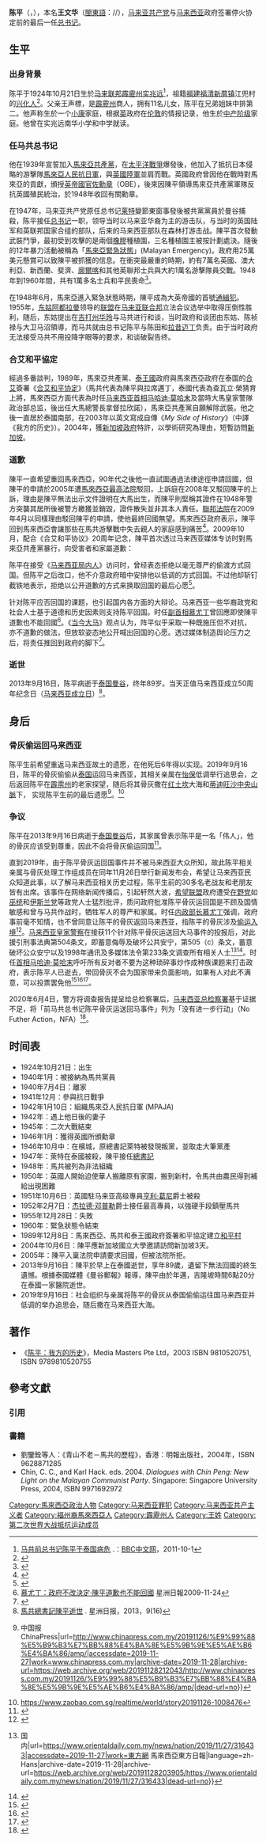 {{Other uses|陈平}}
{{noteTA
|G1=melayu
}}
{{Infobox Officeholder
| honorific-prefix = 
| name = 陈平
| original_name = 
| honorific-suffix = 
| image = File:Chin Peng wanted by Malaya.jpg
| caption = 1952年《[[海峽時報|海峡时报]]》刊登[[英屬馬來亞|英属马来亚]]政府悬赏陈平25万元，等同于今日的100万林吉特
| image_wide = 
| office = [[马来亚共产党|马来亚共产党]][[总书记|总书记]]
| term_start = 1947年
| term_end = 1989年
| predecessor = [[莱特_(马来亚共产党)|莱特]]
| successor = （末任）
| birth_date = 1924年10月21日
| birth_place = {{flagicon|Malaysia|1895}} [[馬來聯邦|馬來聯邦]][[霹靂州|霹靂州]][[实兆远|实兆远]]
| death_date = {{dda|2013|9|16|1924|10|21}}
| death_place = {{泰国}}[[曼谷|曼谷]]
| othername = '''王文华'''<small>（本名）</small>
| nationality = {{flag|GBR}}（1924年-1948年）<br/>[[无国籍|无国籍]]（1948年-2013年；因不受[[英国政府|英国政府]]、[[马来亚联合邦|马来亚联合邦政府]]及[[马来西亚政府|马来西亚政府]]承认为公民）
| party = {{flagicon image|Flag of the Communist Party of Malaya.svg}} [[马来亚共产党|马来亚共产党]]<small>（1940 - 1989）</small>
| otherparty = 
| spouse = {{marriage|李坤华|1942|2008|end=w}}
| sex = 男
| children = 子：[[王武国|王武国]]<br>另有一女
| religion = 
| profession = 
| alma_mater = 
| signature = Chin Peng Signature.png
}}
'''陈平'''（{{lang-en|Chin Peng}}，{{bd|1924年|10月21日|2013年|9月16日|catIdx=Chin}}），本名'''王文华'''（[[閩東語|閩東語]]：/{{IPA|uoŋ uŋ hua}}/），[[马来亚共产党|马来亚共产党]]与[[马来西亚|马来西亚]]政府签署停火协定前的最后一任[[總書記|总书记]]。

==生平==
===出身背景===
陈平于1924年10月21日生於[[马来联邦|马来联邦]][[霹靂州|霹靂州]][[实兆远|实兆远]]<ref>[http://www.bbc.co.uk/zhongwen/simp/world/2011/10/111001_malaysia_communist_chin.shtml 马共前总书记陈平于泰国病危] {{Wayback|url=http://www.bbc.co.uk/zhongwen/simp/world/2011/10/111001_malaysia_communist_chin.shtml |date=20130916190901 }}.：[[BBC中文网|BBC中文网]]，2011-10-1</ref>，祖籍[[福建省|福建]][[福清市|福清]][[新厝镇|新厝镇]]江兜村的[[兴化民系|兴化人]]<ref>{{cite web|url=http://ccstwlib.ccstw.nccu.edu.tw/s/malaysiaperson/item/5370#?c=&m=&s=&cv=|title=陈平. 馬來西亞興化群賢錄}}</ref>。父亲王声標，是[[霹靂州|霹靂州]]商人，拥有11名儿女，陈平在兄弟姐妹中排第二。他声称生於一个[[小康|小康]]家庭，根据[[英国|英]]政府在[[伦敦|伦敦]]的情报记录，他生於[[中产阶级|中产阶级]]家庭。他曾在实兆远南华小学和中学就读。

===任马共总书记===
他在1939年宣誓加入[[馬來亞共產黨|馬來亞共產黨]]，在[[太平洋戰爭|太平洋戰爭]]爆發後，他加入了抵抗日本侵略的游擊隊[[馬來亞人民抗日軍|馬來亞人民抗日軍]]，與[[英國陸軍|英國陸軍]]並肩而戰。英國政府曾因他在戰時對馬來亞的貢獻，頒授[[大英帝國勳章|英帝國官佐勳章]]（OBE），後來因陳平領導馬來亞共產黨軍隊反抗英國殖民統治，於1948年收回有關勳章。

在1947年，马来亚共产党原任总书记[[莱特_(马来亚共产党)|莱特]]變節東窗事發後被共黨黨員於曼谷捕殺，陈平接任[[总书记|总书记]]一职，领导当时以马来亚华裔为主的游击队，与当时的英国陆军和英联邦国家合组的部队，后来的马来西亚部队在森林打游击战。陳平首次發動武裝鬥爭，最初受到攻擊的是兩個[[橡膠|橡膠]]種植園，三名種植園主被按計劃處決。隨後的12年暴力活動被稱為「[[馬來亞緊急狀態|馬來亞緊急狀態]]」(Malayan Emergency)。政府用25萬美元懸賞可以致陳平被抓獲的信息。在衝突最嚴重的時期，約有7萬名英國、澳大利亞、新西蘭、斐濟、[[廓爾喀|廓爾喀]]和其他英聯邦士兵與大約1萬名游擊隊員交戰。1948年到1960年間，共有1萬多名士兵和平民喪命<ref>{{Cite web |url=http://cn.nytimes.com/obits/20130918/c18chin-obit/zh-hant/ |title=馬來西亞共產黨游擊領袖陳平逝世 - 纽约时报中文网 国际纵览 |accessdate=2016-07-10 |archive-date=2016-08-19 |archive-url=https://web.archive.org/web/20160819221411/http://cn.nytimes.com/obits/20130918/c18chin-obit/zh-hant/ |dead-url=no }}</ref>。

在1948年6月，馬來亞進入緊急狀態時期，陳平成為大英帝國的首號[[通緝犯|通緝犯]]。1955年，[[东姑阿都拉曼|东姑阿都拉曼]]领导的[[联盟_(马来西亚)|联盟]]在[[马来亚联合邦|马来亚联合邦]]立法会议选举中取得压倒性胜利，随后，东姑提出在[[吉打州|吉打州]][[华玲|华玲]]与马共进行和谈，当时政府和谈团由东姑、陈祯禄与大卫马沼領導，而马共就由总书记陈平与陈田和[[拉昔德·迈丁|拉昔迈丁]]负责。由于当时政府无法接受马共不用投降字眼等的要求，和谈破裂告终。

===合艾和平協定===
經過多番談判，1989年，馬來亞共產黨、[[泰國|泰王國]]政府與馬來西亞政府在泰国的[[合艾|合艾]]簽署《[[合艾和平协定|合艾和平协定]]》（馬共代表為陳平與拉席邁丁，泰國代表為查瓦立·榮猜育上將，馬來西亞方面代表為时任[[马来西亚首相|马来西亚首相]][[马哈迪·莫哈末|马哈迪·莫哈末]]及當時大馬皇家警隊政治部总监，後出任大馬總警長拿督拉欣諾），馬來亞共產黨自願解除武裝。他之後一直居於泰國南部，在2003年以英文寫成自傳《''My Side of History''》（中譯《我方的历史》）。2004年，獲[[新加坡政府|新加坡政府]]特許，以學術研究為理由，短暫訪問[[新加坡|新加坡]]。

===道歉===
陳平一直希望重回馬來西亞，90年代之後他一直試圖通過法律途徑申請回國，但陳平的申請於2005年遭[[馬來西亞最高法院|馬來西亞最高法院]]駁回，上訴庭在2008年又駁回陳平的上訴，理由是陳平無法出示文件證明在大馬出生，而陳平則堅稱其證件在1948年警方突襲其居所後被警方繳獲並銷毀，證件散失並非其本人責任。[[馬來西亞聯邦法院|聯邦法院]]在2009年4月以同樣理由駁回陳平的申請，使他最終回國無望。馬來西亞政府表示，陳平回到馬來西亞會讓那些在馬共游擊戰中失去親人的家庭感到痛苦<ref>{{Cite web |url=http://www.bbc.com/zhongwen/trad/world/2013/09/130916_world_chen_ping |title=前馬共總書記陳平在泰國病逝 - BBC 中文网 |accessdate=2016-07-10 |archive-date=2016-09-15 |archive-url=https://web.archive.org/web/20160915014622/http://www.bbc.com/zhongwen/trad/world/2013/09/130916_world_chen_ping |dead-url=no }}</ref>。2009年10月，配合《合艾和平协议》20周年记念，陳平首次透过马来西亚媒体专访时對馬來亞共產黨暴行，向受害者和家屬道歉：
{{quote|「当时毕竟是战争时代，如果你认为我们杀害人民，但也有共产党员被保安部队杀死」「马共虽然强调不会残杀无辜，但是在一些情况下，他们确实可能犯错，杀害了无辜人民」「如果我们曾在有意下杀害无辜平民，那我道歉。我对那些受害者家属道歉，我对我的战友的所作所为负全责」「有时在战场上，我们是无法分辨谁是无辜，谁不是无辜者」<ref>https://www.sinchew.com.my/pad/con/content_116557</ref>。}}

陈平在接受《[[马来西亚局内人|马来西亚局内人]]》访问时，曾经表态拒绝以毫无尊严的偷渡方式回国。但陈平之后改口，他不介意政府暗中安排他以低调的方式回国。不过他却斩钉截铁地表示，拒绝以公开道歉的方式来换取回国的最后心愿<ref>{{Cite web|title=陈平回国心愿二十载未圆坚拒以公开道歉方式交换|url=https://www.malaysiakini.com/news/118506|accessdate=2021-02-28|date=2009-11-27|last=刘嘉铭|work=Malaysiakini|language=zh}}</ref>。

针对陈平应否回国的课题，也引起国内各方面的大辩论。马来西亚一些华裔政党和社会人士基于道德和历史因素则支持陈平回国。时任[[马来西亚副首相|副首相]][[慕尤丁|慕尤丁]]曾回應即使陳平道歉也不能回國<ref>[http://www.sinchew-i.com/sciSC/node/139792?tid=1 慕尤丁：政府不改決定‧陳平道歉也不能回國] 星洲日報2009-11-24</ref>。《[[当今大马|当今大马]]》观点认为，阵平似乎采取一种既施压但不对抗，亦不道歉的做法，但放软姿态地公开喊出回国的心愿。透过媒体制造舆论压力之后，将责任推回到政府的脚下<ref>{{Cite web|title=放软姿态公开申诉回国心愿陈平施压但不对抗亦不道歉|url=https://www.malaysiakini.com/news/118537|accessdate=2021-03-12|date=2009-11-29|last=刘嘉铭|work=Malaysiakini|language=zh}}</ref>。

===逝世===
2013年9月16日，陈平病逝于[[泰国|泰国]][[曼谷|曼谷]]，终年89岁。当天正值马来西亚成立50周年纪念日（[[马来西亚成立日|马来西亚成立日]]）<ref>[http://news.sinchew.com.my/topic/node/405309?tid=1166 馬共總書記陳平逝世] {{Webarchive|url=https://archive.is/20130916104141/http://news.sinchew.com.my/topic/node/405309?tid=1166 |date=2013-09-16 }}. 星洲日报，2013，9(16)</ref>。

==身后==
===骨灰偷运回马来西亚===
陈平生前希望重返马来西亚故土的遗愿，在他死后6年得以实现。2019年9月16日，陈平的骨灰偷偷从[[泰国|泰国]]运回马来西亚，其相关亲属在[[怡保|怡保]]低调举行追思会，之后返回陈平在[[霹雳州|霹雳州]]的老家探望，随后将其骨灰撒在[[红土坎|红土坎]]大海和[[蒂迪旺沙山脈|蒂迪旺沙中央山脈]]下， 实现陈平生前的最后遗愿<ref>{{Cite web|title=陈平终于“回家了” {{!}} 中国报 ChinaPress|url=http://www.chinapress.com.my/20191126/%E9%99%88%E5%B9%B3%E7%BB%88%E4%BA%8E%E5%9B%9E%E5%AE%B6%E4%BA%86/amp/|accessdate=2019-11-27|work=www.chinapress.com.my|archive-date=2019-11-28|archive-url=https://web.archive.org/web/20191128212043/http://www.chinapress.com.my/20191126/%E9%99%88%E5%B9%B3%E7%BB%88%E4%BA%8E%E5%9B%9E%E5%AE%B6%E4%BA%86/amp/|dead-url=no}}</ref>。<ref>https://www.zaobao.com.sg/realtime/world/story20191126-1008476</ref>

===争议===
陈平在2013年9月16日病逝于[[泰国|泰国]][[曼谷|曼谷]]后，其家属曾表示陈平是一名「伟人」，他的骨灰应该受到尊重，因此不会将骨灰偷运回国<ref>{{Cite web|title=重申绝不偷运陈平骨灰返马家属驳斥马来报章报道不实|url=https://www.malaysiakini.com/news/241782|accessdate=2021-03-12|date=2013-09-22|work=Malaysiakini|language=zh}}</ref>。

直到2019年，由于陈平骨灰运回国事件并不被马来西亚大众所知，故此陈平相关亲属与骨灰处理工作组成员在同年11月26日举行新闻发布会，希望让马来西亚民众知道此事，以了解马来西亚相关历史过程，陈平生前的30多名老战友和老朋友皆有出席。该事件在网络新闻传播后，引起轩然大波，[[希望聯盟|希望联盟]]政府遭受[[在野黨|在野党]]如[[馬來民族統一機構|巫统]]和[[马来西亚伊斯兰党|伊斯兰党]]等政党人士猛烈批评，质问政府批准陈平骨灰运回国是不顾及国情敏感和曾与马共作战时，牺牲军人的尊严和家属。时任[[马来西亚内政部|内政部长]][[慕尤丁|慕尤丁]]强调，政府事前毫不知情，也不曾同意让陈平的骨灰返回马来西亚，指陈平的骨灰涉及[[走私|偷运入境]]<ref>{{Cite web|title=◤陈平回家◢ 慕尤丁：政府不曾同意 让陈平骨灰返回马|url=http://www.chinapress.com.my/20191127/%e2%97%a4%e9%99%88%e5%b9%b3%e5%9b%9e%e5%ae%b6%e2%97%a2-%e6%85%95%e5%b0%a4%e4%b8%81%ef%bc%9a%e6%94%bf%e5%ba%9c%e4%b8%8d%e6%9b%be%e5%90%8c%e6%84%8f-%e8%ae%a9%e9%99%88%e5%b9%b3%e9%aa%a8%e7%81%b0/|accessdate=2019-11-27|work=中國報 China Press|language=en-US|archive-date=2019-12-19|archive-url=https://web.archive.org/web/20191219003643/http://www.chinapress.com.my/20191127/%E2%97%A4%E9%99%88%E5%B9%B3%E5%9B%9E%E5%AE%B6%E2%97%A2-%E6%85%95%E5%B0%A4%E4%B8%81%EF%BC%9A%E6%94%BF%E5%BA%9C%E4%B8%8D%E6%9B%BE%E5%90%8C%E6%84%8F-%E8%AE%A9%E9%99%88%E5%B9%B3%E9%AA%A8%E7%81%B0/|dead-url=no}}</ref>。[[马来西亚皇家警察|马来西亚皇家警察]]在接获11个针对陈平骨灰运送回大马事件的投报后，对此援引刑事法典第504条文，即蓄意侮辱及破坏公共安宁，第505（c）条文，蓄意破坏公众安宁以及1998年通讯及多媒体法令第233条文调查所有相关人士<ref>{{Cite web|title=陈平骨灰撒国土 警方开档调查 {{!}} 国内|url=https://www.orientaldaily.com.my/news/nation/2019/11/27/316433|accessdate=2019-11-27|work=東方網 馬來西亞東方日報|language=zh-Hans|archive-date=2019-11-28|archive-url=https://web.archive.org/web/20191128203905/https://www.orientaldaily.com.my/news/nation/2019/11/27/316433|dead-url=no}}</ref><ref name=":0">{{Cite web|title=没申请私带陈平骨灰返马，内政部要彻查对付|url=https://m.malaysiakini.com/news/501370|accessdate=2019-11-27|date=2019-11-26|last=当今大马|work=Malaysiakini|language=zh}}</ref>。时任[[马来西亚首相|首相]][[马哈迪·莫哈末|马哈迪·莫哈末]]呼吁所有反对者不要为这种琐碎事炒作成种族课题来打击政府，表示陈平人已逝去，带回骨灰不会为国家带来负面影响，如果有人对此不满意，可以投票罢免他<ref>{{Cite news|title=【陈平回家了】马哈迪:回来的只是骨灰 “陈平已逝勿再挑事”|url=https://www.enanyang.my/node/16106|newspaper=e南洋|date=2019-11-28|accessdate=2021-10-09|language=zh-hans}}</ref><ref>{{Cite web|title=马哈迪：回来的只是骨灰·陈平已逝 勿再挑事|url=https://www.sinchew.com.my/20191129/%e9%a9%ac%e5%93%88%e8%bf%aa%ef%bc%9a%e5%9b%9e%e6%9d%a5%e7%9a%84%e5%8f%aa%e6%98%af%e9%aa%a8%e7%81%b0%c2%b7%e9%99%88%e5%b9%b3%e5%b7%b2%e9%80%9d-%e5%8b%bf%e5%86%8d%e6%8c%91%e4%ba%8b/|access-date=2021-10-09|work=星洲网 Sin Chew Daily|language=en}}</ref><ref>{{Cite web|title=敦马反对再挑陈平课题 “难道捡回骨灰再送出国？”|url=https://www.kwongwah.com.my/20191128/%e6%95%a6%e9%a9%ac%e5%8f%8d%e5%af%b9%e5%86%8d%e6%8c%91%e9%99%88%e5%b9%b3%e8%af%be%e9%a2%98-%e9%9a%be%e9%81%93%e6%8d%a1%e5%9b%9e%e9%aa%a8%e7%81%b0%e5%86%8d%e9%80%81%e5%87%ba%e5%9b%bd%ef%bc%9f/|access-date=2021-10-09|work=光华网|language=en-US}}</ref>。

2020年6月4日，警方将调查报告提呈给总检察署后，[[马来西亚总检察长|马来西亚总检察署]]基于证据不足，将「前马共总书记陈平骨灰运送回马事件」列为「没有进一步行动」（No Futher Action，NFA）<ref>{{Cite web|title=陈平骨灰运回大马事件 总检察署指证据不足|url=https://www.orientaldaily.com.my/news/nation/2020/11/23/376901|accessdate=2020-11-23|author=|date=|format=|work=東方網 馬來西亞東方日報|publisher=|language=zh-Hans}}</ref>。

==时间表==
* 1924年10月21日：出生
* 1940年1月：被接納為馬共黨員
* 1940年7月4日：離家
* 1941年12月：參與抗日戰爭
* 1942年1月10日：組織馬來亞人民抗日軍 (MPAJA)
* 1942年：遇上他日後的妻子
* 1945年：二次大戰結束
* 1946年1月：獲得英國所頒勳章
* 1946年10月中：在檳城，原總書記萊特被發現叛黨，並取走大筆黨產
* 1947年：萊特在泰國被殺，陳平接任[[總書記|總書記]]
* 1948年：馬共被列為非法組織
* 1950年：英國人開始迫使華人搬離原有家園，搬到新村，令馬共由農民得到補給出現困難
* 1951年10月6日：英國駐马来亚高级專員[[亨利·葛尼|亨利·葛尼]]爵士被殺
* 1952年2月7日：[[杰拉德·邓普勒|杰拉德·邓普勒]]爵士接任最高專員，以強硬手段鎮壓馬共
* 1955年12月28日：{{link-en|華玲談判|Baling Talks}}失敗
* 1960年：緊急狀態令結束
* 1989年12月8日：馬來西亞、馬共和泰王國政府簽署和平協定建立[[和平村|和平村]]
* 2004年10月6日：陳平應新加坡國立大學邀請訪問新加坡3天。
* 2005年：陳平入稟法院申請要求回國，但被法院所拒。
* 2013年9月16日：陳平於早上在泰國逝世，享年89歲，遺留下無法回國的終生遺憾。根據泰國媒體《曼谷郵報》報導，陳平由於年邁，吉隆坡時間6點20分在泰國一家醫院逝世。
* 2019年9月16日：社会组织与亲属将陈平的骨灰从泰国偷偷运往国马来西亚并低调的举办追思会，随后撒在马来西亚大海。

==著作==
*《[[陈平：我方的历史|陈平：我方的历史]]》，Media Masters Pte Ltd，2003 ISBN 9810520751, ISBN 9789810520755

== 參考文獻 ==
=== 引用 ===
{{Reflist|2}}

=== 書籍 ===
* 劉鑒銓等人：《青山不老－馬共的歷程》，香港：明報出版社，2004年，ISBN 9628871285
* Chin, C. C., and Karl Hack. eds. 2004. ''Dialogues with Chin Peng: New Light on the Malayan Communist Party''. Singapore: Singapore University Press, 2004, ISBN 9971692972

{{Authority control}}
{{DEFAULTSORT:Chin陳}}
[[Category:馬來西亞政治人物|Category:馬來西亞政治人物]]
[[Category:马来西亚罪犯|Category:马来西亚罪犯]]
[[Category:马来西亚共产主义者|Category:马来西亚共产主义者]]
[[Category:福州裔馬來西亞人|Category:福州裔馬來西亞人]]
[[Category:霹靂州人|Category:霹靂州人]]
[[Category:王姓|Category:王姓]]
[[Category:第二次世界大战抵抗运动成员|Category:第二次世界大战抵抗运动成员]]